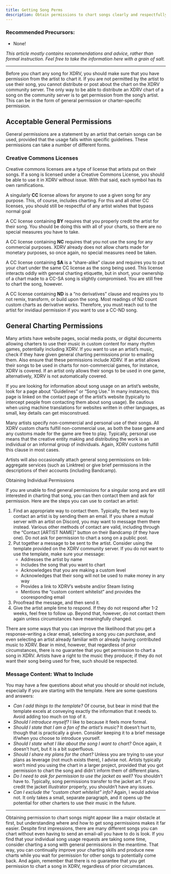```yaml
---
title: Getting Song Perms
description: Obtain permissions to chart songs clearly and respectfully.
---
```


### Recommended Precursors:

- None!

*This article mostly contains recommendations and advice, rather than formal instruction. Feel free to take the information here with a grain of salt.*

---

Before you chart any song for XDRV, you should make sure that you have permission from the artist to chart it. If you are not permitted by the artist to use their song, you cannot distribute or post about the chart on the XDRV community server. The only way to be able to distribute an XDRV chart of a song on the community server is to get permission from the song’s artist. This can be in the form of general permission or charter-specific permission.

## Acceptable General Permissions

General permissions are a statement by an artist that certain songs can be used, provided that the usage falls within specific guidelines. These permissions can take a number of different forms.

### Creative Commons Licenses

Creative commons licenses are a type of license that artists put on their songs. If a song is licensed under a Creative Commons License, you should be able to use it in XDRV without issue. With that said, each symbol has its own ramifications.

A singularly **CC** license allows for anyone to use a given song for any purpose. This, of course, includes charting. For this and all other CC licenses, you should still be respectful of any artist wishes that bypass normal goal

A CC license containing **BY** requires that you properly credit the artist for their song. You should be doing this with all of your charts, so there are no special measures you have to take.

A CC license containing **NC** requires that you not use the song for any commercial purposes. XDRV already does not allow charts made for monetary purposes, so once again, no special measures need be taken.

A CC license containing **SA** is a “share-alike” clause and requires you to put your chart under the same CC license as the song being used. This license interacts oddly with general charting etiquette, but in short, your ownership of a chart made to a CC-SA song is slightly compromised. You are still free to chart the song, however.

A CC license containing **ND** is a “no derivatives” clause and requires you to not remix, transform, or build upon the song. Most readings of ND count custom charts as derivative works. Therefore, you must reach out to the artist for invidiaul permission if you want to use a CC-ND song.

## General Charting Permissions

Many artists have website pages, social media posts, or digital documents allowing charters to use their music in custom content for many rhythm games, potentially including XDRV. If you want to use an artist’s music, check if they have given general charting permissions prior to emailing them. Also ensure that these permissions include XDRV. If an artist allows their songs to be used in charts for non-commercial games, for instance, XDRV is covered. If an artist only allows their songs to be used in one game, alternatively, XDRV is not automatically covered.

If you are looking for information about song usage on an artist’s website, look for a page about “Guidelines” or “Song Use.” In many instances, this page is linked on the contact page of the artist’s website (typically to intercept people from contacting them about song usage). Be cautious when using machine translations for websites written in other languages, as small, key details can get misconstrued.

Many artists specify non-commercial and personal use of their songs. All XDRV custom charts fulfill non-commercial use, as both the base game and any customs made for the game are free to play. Typically, personal use means that the creative entity making and distributing the work is an individual or an informal group of individuals. Again, XDRV customs fulfill this clause in most cases.

Artists will also occasionally attach general song permissions on link-aggregate services (such as Linktree) or give brief permissions in the descriptions of their accounts (including Bandcamp).

Obtaining Individual Permissions

If you are unable to find general permissions for a singular song and are still interested in charting that song, you can then contact them and ask for permission. Here are the steps you can use to contact an artist:

1. Find an appropriate way to contact them. Typically, the best way to contact an artist is by sending them an email. If you share a mutual server with an artist on Discord, you may want to message them there instead. Various other methods of contact are valid, including through the “Contact [ARTIST NAME]” button on their Bandcamp (if they have one). Do not ask for permission to chart a song on a public post.
2. Put together a message to be sent to the artist. Consider using the template provided on the XDRV community server. If you do not want to use the template, make sure your message:
	- Addresses the artist by name
	- Includes the song that you want to chart
	- Acknowledges that you are making a custom level
	- Acknowledges that their song will not be used to make money in any way
	- Provides a link to XDRV’s website and/or Steam listing
	- Mentions the “custom content whitelist” and provides the cooresponding email
3. Proofread the message, and then send it.
4. Give the artist ample time to respond. If they do not respond after 1-2 weeks, feel free to follow up. Beyond that, however, do not contact them again unless circumstances have meaningfully changed.

There are some ways that you can improve the likelihood that you get a response–writing a clear email, selecting a song you can purchase, and even selecting an artist already familiar with or already having contributed music to XDRV. Bear in mind, however, that regardless of prior circumstances, there is no guarantee that you get permission to chart a song in XDRV. Artists have a right to the music they produce; if they do not want their song being used for free, such should be respected. 

### Message Content: What to Include

You may have a few questions about what you should or should not include, especially if you are starting with the template. Here are some questions and answers:

- *Can I add things to the template?* Of course, but bear in mind that the template excels at conveying exactly the information that it needs to. Avoid adding too much on top of it.
- *Should I introduce myself?* I like to because it feels more formal.
- *Should I state that I am a fan of the artist’s music?* It doesn’t hurt to, though that is practically a given. Consider keeping it to a brief message if/when you choose to introduce yourself.
- *Should I state what I like about the song I want to chart?* Once again, it doesn’t hurt, but it is a bit superfluous.
- *Should I share my plans for the chart?* Unless you are trying to use your plans as leverage (not much exists there), I advise not. Artists typically won’t mind you using the chart in a larger project, provided that you got permission to chart the song and didn’t inform them of different plans.
- *Do I need to ask for permission to use the jacket as well?* You shouldn’t have to. Typically, song permissions transfer to the jacket art. If you credit the jacket illustrator properly, you shouldn’t have any issues.
- *Can I exclude the “custom chart whitelist” info?* Again, I would advise not. It only takes a small, separate paragraph, and it opens up the potential for other charters to use their music in the future.

---

Obtaining permission to chart songs might appear like a major obstacle at first, but understanding where and how to get song permissions makes it far easier. Despite first impressions, there are many different songs you can chart without even having to send an email–all you have to do is look. If you find that your individual song usage requests are taking some time, consider charting a song with general permissions in the meantime. That way, you can continually improve your charting skills and produce new charts while you wait for permission for other songs to potentially come back. And again, remember that there is no guarantee that you get permission to chart a song in XDRV, regardless of prior circumstances.